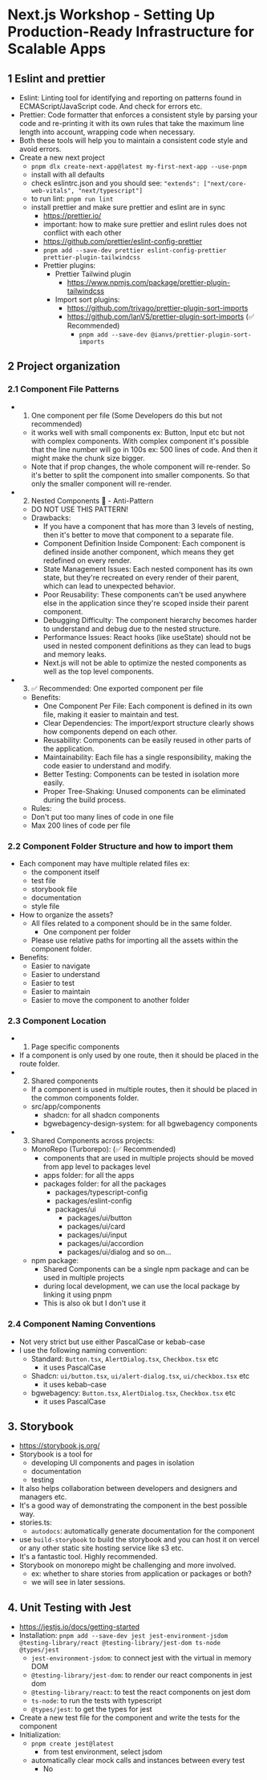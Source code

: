 # Next.js Workshop - Setting Up Production-Ready Infrastructure for Scalable Apps

## 1 Eslint and prettier

- Eslint: Linting tool for identifying and reporting on patterns found in ECMAScript/JavaScript code. And check for errors etc.
- Prettier: Code formatter that enforces a consistent style by parsing your code and re-printing it with its own rules that take the maximum line length into account, wrapping code when necessary.
- Both these tools will help you to maintain a consistent code style and avoid errors.
- Create a new next project
  - `pnpm dlx create-next-app@latest my-first-next-app --use-pnpm`
  - install with all defaults
  - check eslintrc.json and you should see: `"extends": ["next/core-web-vitals", "next/typescript"]`
  - to run lint: `pnpm run lint`
  - install prettier and make sure prettier and eslint are in sync
    - https://prettier.io/
    - important: how to make sure prettier and eslint rules does not conflict with each other
    - https://github.com/prettier/eslint-config-prettier
    - `pnpm add --save-dev prettier eslint-config-prettier prettier-plugin-tailwindcss`
    - Prettier plugins:
      - Prettier Tailwind plugin
        - https://www.npmjs.com/package/prettier-plugin-tailwindcss
      - Import sort plugins:
        - https://github.com/trivago/prettier-plugin-sort-imports
        - https://github.com/IanVS/prettier-plugin-sort-imports (✅ Recommended)
          - `pnpm add --save-dev @ianvs/prettier-plugin-sort-imports`

## 2 Project organization

### 2.1 Component File Patterns

- 1. One component per file (Some Developers do this but not recommended)

  - it works well with small components ex: Button, Input etc but not with complex components. With complex component it's possible that the line number will go in 100s ex: 500 lines of code. And then it might make the chunk size bigger.
  - Note that if prop changes, the whole component will re-render. So it's better to split the component into smaller components. So that only the smaller component will re-render.

- 2. Nested Components 🚨 - Anti-Pattern

  - DO NOT USE THIS PATTERN!
  - Drawbacks:
    - If you have a component that has more than 3 levels of nesting, then it's better to move that component to a separate file.
    - Component Definition Inside Component: Each component is defined inside another component, which means they get redefined on every render.
    - State Management Issues: Each nested component has its own state, but they're recreated on every render of their parent, which can lead to unexpected behavior.
    - Poor Reusability: These components can't be used anywhere else in the application since they're scoped inside their parent component.
    - Debugging Difficulty: The component hierarchy becomes harder to understand and debug due to the nested structure.
    - Performance Issues: React hooks (like useState) should not be used in nested component definitions as they can lead to bugs and memory leaks.
    - Next.js will not be able to optimize the nested components as well as the top level components.

- 3. ✅ Recommended: One exported component per file
  - Benefits:
    - One Component Per File: Each component is defined in its own file, making it easier to maintain and test.
    - Clear Dependencies: The import/export structure clearly shows how components depend on each other.
    - Reusability: Components can be easily reused in other parts of the application.
    - Maintainability: Each file has a single responsibility, making the code easier to understand and modify.
    - Better Testing: Components can be tested in isolation more easily.
    - Proper Tree-Shaking: Unused components can be eliminated during the build process.
  - Rules:
  - Don't put too many lines of code in one file
  - Max 200 lines of code per file

### 2.2 Component Folder Structure and how to import them

- Each component may have multiple related files ex:
  - the component itself
  - test file
  - storybook file
  - documentation
  - style file
- How to organize the assets?
  - All files related to a component should be in the same folder.
    - One component per folder
  - Please use relative paths for importing all the assets within the component folder.
- Benefits:
  - Easier to navigate
  - Easier to understand
  - Easier to test
  - Easier to maintain
  - Easier to move the component to another folder

### 2.3 Component Location

- 1. Page specific components
- If a component is only used by one route, then it should be placed in the route folder.
- 2. Shared components
  - If a component is used in multiple routes, then it should be placed in the common components folder.
  - src/app/components
    - shadcn: for all shadcn components
    - bgwebagency-design-system: for all bgwebagency components
- 3. Shared Components across projects:
  - MonoRepo (Turborepo): (✅ Recommended)
    - components that are used in multiple projects should be moved from app level to packages level
    - apps folder: for all the apps
    - packages folder: for all the packages
      - packages/typescript-config
      - packages/eslint-config
      - packages/ui
        - packages/ui/button
        - packages/ui/card
        - packages/ui/input
        - packages/ui/accordion
        - packages/ui/dialog and so on...
  - npm package:
    - Shared Components can be a single npm package and can be used in multiple projects
    - during local development, we can use the local package by linking it using pnpm
    - This is also ok but I don't use it

### 2.4 Component Naming Conventions

- Not very strict but use either PascalCase or kebab-case
- I use the following naming convention:
  - Standard: `Button.tsx`, `AlertDialog.tsx`, `Checkbox.tsx` etc
    - it uses PascalCase
  - Shadcn: `ui/button.tsx`, `ui/alert-dialog.tsx`, `ui/checkbox.tsx` etc
    - it uses kebab-case
  - bgwebagency: `Button.tsx`, `AlertDialog.tsx`, `Checkbox.tsx` etc
    - it uses PascalCase

## 3. Storybook

- https://storybook.js.org/
- Storybook is a tool for
  - developing UI components and pages in isolation
  - documentation
  - testing
- It also helps collaboration between developers and designers and managers etc.
- It's a good way of demonstrating the component in the best possible way.
- stories.ts:
  - `autodocs`: automatically generate documentation for the component
- use `build-storybook` to build the storybook and you can host it on vercel or any other static site hosting service like s3 etc.
- It's a fantastic tool. Highly recommended.
- Storybook on monorepo might be challenging and more involved.
  - ex: whether to share stories from application or packages or both?
  - we will see in later sessions.

## 4. Unit Testing with Jest

- https://jestjs.io/docs/getting-started
- Installation: `pnpm add --save-dev jest jest-environment-jsdom @testing-library/react @testing-library/jest-dom ts-node @types/jest`
  - `jest-environment-jsdom`: to connect jest with the virtual in memory DOM
  - `@testing-library/jest-dom`: to render our react components in jest dom
  - `@testing-library/react`: to test the react components on jest dom
  - `ts-node`: to run the tests with typescript
  - `@types/jest`: to get the types for jest
- Create a new test file for the component and write the tests for the component
- Initialization:
  - `pnpm create jest@latest`
    - from test environment, select jsdom
  - automatically clear mock calls and instances between every test
    - No
